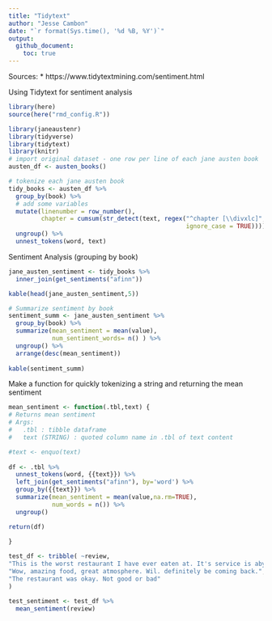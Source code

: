 ```yaml
---
title: "Tidytext"
author: "Jesse Cambon"
date: "`r format(Sys.time(), '%d %B, %Y')`"
output:
  github_document:
    toc: true
---
```


Sources:
* https://www.tidytextmining.com/sentiment.html


Using Tidytext for sentiment analysis

```r
library(here)
source(here("rmd_config.R"))
```

```r
library(janeaustenr)
library(tidyverse)
library(tidytext)
library(knitr)
# import original dataset - one row per line of each jane austen book
austen_df <- austen_books()

# tokenize each jane austen book
tidy_books <- austen_df %>%
  group_by(book) %>%
  # add some variables
  mutate(linenumber = row_number(),
         chapter = cumsum(str_detect(text, regex("^chapter [\\divxlc]", 
                                                 ignore_case = TRUE)))) %>%
  ungroup() %>%
  unnest_tokens(word, text)
```

Sentiment Analysis (grouping by book)

```r
jane_austen_sentiment <- tidy_books %>%
  inner_join(get_sentiments("afinn"))

kable(head(jane_austen_sentiment,5))

# Summarize sentiment by book
sentiment_summ <- jane_austen_sentiment %>%
  group_by(book) %>%
  summarize(mean_sentiment = mean(value),
            num_sentiment_words= n() ) %>%
  ungroup() %>%
  arrange(desc(mean_sentiment))
  
kable(sentiment_summ)
```

Make a function for quickly tokenizing a string and returning the mean sentiment

```r
mean_sentiment <- function(.tbl,text) {
# Returns mean sentiment 
# Args:
#   .tbl : tibble dataframe
#   text (STRING) : quoted column name in .tbl of text content

#text <- enquo(text)
  
df <- .tbl %>%
  unnest_tokens(word, {{text}}) %>%
  left_join(get_sentiments("afinn"), by='word') %>%
  group_by({{text}}) %>%
  summarize(mean_sentiment = mean(value,na.rm=TRUE),
            num_words = n()) %>%
  ungroup()

return(df)
  
}
```


```r
test_df <- tribble( ~review,
"This is the worst restaurant I have ever eaten at. It's service is abysmal.",
"Wow, amazing food, great atmosphere. Wil. definitely be coming back.",
"The restaurant was okay. Not good or bad"
)

test_sentiment <- test_df %>%
  mean_sentiment(review)
```

